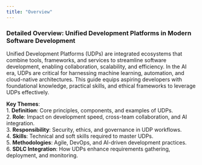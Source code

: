 ```yaml
---
title: "Overview"
---
```


### **Detailed Overview: Unified Development Platforms in Modern Software Development**  
Unified Development Platforms (UDPs) are integrated ecosystems that combine tools, frameworks, and services to streamline software development, enabling collaboration, scalability, and efficiency. In the AI era, UDPs are critical for harnessing machine learning, automation, and cloud-native architectures. This guide equips aspiring developers with foundational knowledge, practical skills, and ethical frameworks to leverage UDPs effectively.  

**Key Themes**:  
1. **Definition**: Core principles, components, and examples of UDPs.  
2. **Role**: Impact on development speed, cross-team collaboration, and AI integration.  
3. **Responsibility**: Security, ethics, and governance in UDP workflows.  
4. **Skills**: Technical and soft skills required to master UDPs.  
5. **Methodologies**: Agile, DevOps, and AI-driven development practices.  
6. **SDLC Integration**: How UDPs enhance requirements gathering, deployment, and monitoring.
